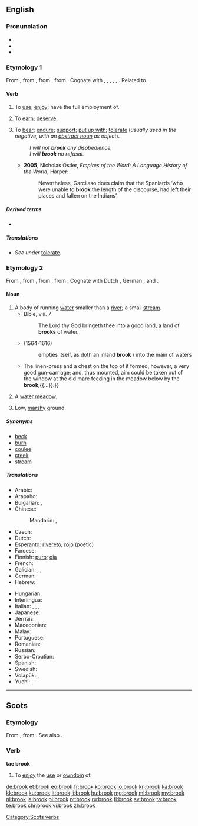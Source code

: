 {{also|Brook}}
==English==

{{wikipedia|dab=brook}}

===Pronunciation===
* {{IPA|/bɹʊk/}}
* {{audio|en-us-brook.ogg|Audio (US)}}
* {{rhymes|ʊk}}

===Etymology 1===
From {{etyl|enm|en}} {{term|brouken||to use, enjoy|lang=enm}}, from {{etyl|ang|en}} {{term/t|ang|brūcan||to enjoy, brook, use, possess, partake of, spend}}, from {{etyl|gem-pro|en}} {{term/t|gem-pro|*brūkaną||to enjoy, use}}, from {{etyl|ine-pro|en}} {{term/t|ine-pro|*bʰrūg-||to enjoy}}. Cognate with {{etyl|sco|-}} {{term|brook|lang=sco}}, {{term|brouk||to use, enjoy|lang=sco}}, {{etyl|fy|-}} {{term|brûke||to use|lang=fy}}, {{etyl|nl|-}} {{term|bruiken||to use|lang=nl}}, {{etyl|de|-}} {{term|brauchen||to need, require, use|lang=de}}, {{etyl|la|-}} {{term|fruor||enjoy|lang=la}}. Related to {{l/en|fruit}}.

====Verb====
{{en-verb}}

# {{context|transitive|obsolete|except in Scots|lang=en}} To [[use]]; [[enjoy]]; have the full employment of.
# {{context|transitive|obsolete|lang=en}} To [[earn]]; [[deserve]].
# {{context|transitive|lang=en}} To [[bear]]; [[endure]]; [[support]]; [[put up with]]; [[tolerate]] (''usually used in the negative, with an [[abstract noun]] as object'').
#: ''I will not '''brook''' any disobedience.''
#: ''I will '''brook''' no refusal.''
#* '''2005''', Nicholas Ostler, ''Empires of the Word: A Language History of the World'', Harper:
#*: Nevertheless, Garcilaso does claim that the Spaniards ‘who were unable to '''brook''' the length of the discourse, had left their places and fallen on the Indians’.

=====Derived terms=====
* {{l/en|abrook}}

=====Translations=====
* ''See under'' [[tolerate#Translations|tolerate]].

===Etymology 2===
From {{etyl|enm|en}}, from {{etyl|ang|en}} {{term/t|ang|brōc||brook, stream, torrent}}, from {{etyl|gem-pro|en}} {{term/t|gem-pro|*brōkaz||stream}}, from {{etyl|ine-pro|en}} {{term/t|ine-pro|*mrāǵ-||silt, slime}}. Cognate with Dutch {{term|broek||marsh, swamp|lang=nl}}, German {{term|Bruch||marsh|lang=de}}, {{etyl|grc|-}} {{term|βράγος||tr=brágos|shallows|lang=grc}} and {{etyl|sq|-}} {{term|bërrak||swampy soil|lang=sq}}.

====Noun====
{{en-noun}}

# A body of running [[water]] smaller than a [[river]]; a small [[stream]].
#* Bible, {{w|Book of Deuteronomy|Deuteronomy}} viii. 7
#*: The Lord thy God bringeth thee into a good land, a land of '''brooks''' of water.
#* {{w|William Shakespeare}} (1564-1616)
#*: empties itself, as doth an inland '''brook''' / into the main of waters
#*{{quote-book|year=1879|author={{w|Richard Jefferies}}|title=[http://gutenberg.org/ebooks/13730 The Amateur Poacher]|chapter=1
|passage=But then I had the [massive] flintlock by me for protection. ¶{{...}}The linen-press and a chest on the top of it formed, however, a very good gun-carriage; and, thus mounted, aim could be taken out of the window at the old mare feeding in the meadow below by the '''brook''',{{...}}.}}
# {{label|en|Sussex|Kent}} A [[water meadow]].
# {{label|en|Sussex|Kent|in the plural}} Low, [[marshy]] ground.

=====Synonyms=====
* [[beck]]
* [[burn]]
* [[coulee]]
* [[creek]]
* [[stream]]

=====Translations=====
{{trans-top|a small stream}}
* Arabic: {{t+|ar|غدير|m|tr=ghadiir}}
* Arapaho: {{t|arp|kohˀowuˀ}}
* Bulgarian: {{t+|bg|поток|m}}, {{t+|bg|ручей|m}}
* Chinese:
*: Mandarin: {{t+|cmn|小河|tr=xiǎohé|sc=Hani}}, {{t+|cmn|溪流|tr=xīliú|sc=Hani}}
* Czech: {{t+|cs|potok|m}}
* Dutch: {{t+|nl|beek|f}}
* Esperanto: [[rivereto]]; [[rojo]] (poetic)
* Faroese: {{t|fo|løkur|m}}
* Finnish: [[puro#Finnish|puro]]; [[oja#Finnish|oja]]
* French: {{t+|fr|ruisseau|m}}
* Galician: {{t|gl|regacho|m}}, {{t|gl|regato|m}}, {{t+|gl|regueiro|m}}
* German: {{t+|de|Bach|m}}
* Hebrew: {{t|he|פלג|m|tr=peleg}}
{{trans-mid}}
* Hungarian: {{t+|hu|patak}}
* Interlingua: {{t|ia|rivo}}
* Italian: {{t+|it|ruscello|m}}, {{t+|it|rio|m}}, {{t|it|corso d'acqua}}, {{t|it|rivo|m}}
* Japanese: {{t|ja|小川|tr=ogawa}}
* Jèrriais: {{t|roa-jer|dou|m}}
* Macedonian: {{t|mk|поток|m|tr=pótok}}
* Malay: {{t|ms|anak sungai kecil}}
* Portuguese: {{t+|pt|riacho|m}}
* Romanian: {{t+|ro|pârâu|n}}
* Russian: {{t+|ru|ручей|m|tr=ručéj}}
* Serbo-Croatian: {{t|sh|potok|m}}
* Spanish: {{t+|es|arroyo|m}}
* Swedish: {{t+|sv|bäck|c}}
* Volapük: {{t+|vo|bluk}}, {{qualifier|diminutive}} {{t+|vo|blukil}}
* Yuchi: {{t|yuc|sʼakʼo}}
{{trans-bottom}}

----

==Scots==

===Etymology===
From {{etyl|enm|sco}} {{term|broken|bro(o)ken|to use, enjoy, digest|lang=enm}}, from {{etyl|ang|sco}} {{term/t|ang|brūcan||to use, enjoy}}. See also {{l|sco|brouk}}.

===Verb===
'''tae brook'''

# To [[enjoy]] the [[use]] or [[owndom]] of.

[[Category:Scots verbs]]

[[de:brook]]
[[et:brook]]
[[eo:brook]]
[[fr:brook]]
[[ko:brook]]
[[io:brook]]
[[kn:brook]]
[[ka:brook]]
[[kk:brook]]
[[ku:brook]]
[[lt:brook]]
[[li:brook]]
[[hu:brook]]
[[mg:brook]]
[[ml:brook]]
[[my:brook]]
[[nl:brook]]
[[ja:brook]]
[[pl:brook]]
[[pt:brook]]
[[ru:brook]]
[[fi:brook]]
[[sv:brook]]
[[ta:brook]]
[[te:brook]]
[[chr:brook]]
[[vi:brook]]
[[zh:brook]]